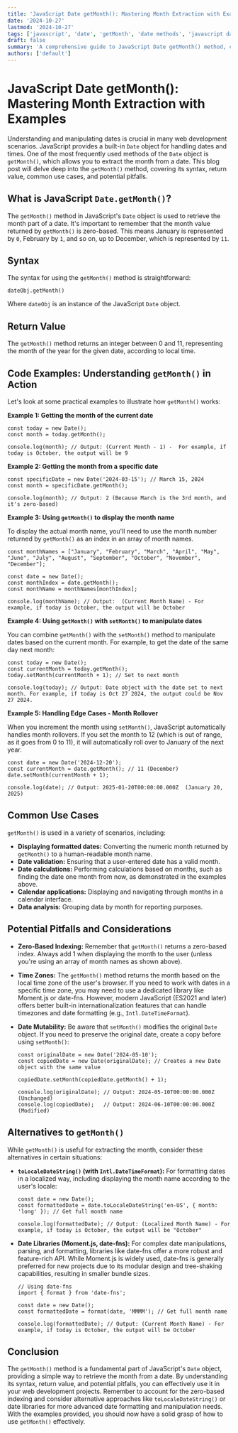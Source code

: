 ```yaml
---
title: 'JavaScript Date getMonth(): Mastering Month Extraction with Examples'
date: '2024-10-27'
lastmod: '2024-10-27'
tags: ['javascript', 'date', 'getMonth', 'date methods', 'javascript date', 'javascript tutorial']
draft: false
summary: 'A comprehensive guide to JavaScript Date getMonth() method, covering its functionality, usage, and practical examples. Learn how to extract the month from a JavaScript Date object.'
authors: ['default']
---
```


# JavaScript Date getMonth(): Mastering Month Extraction with Examples

Understanding and manipulating dates is crucial in many web development scenarios. JavaScript provides a built-in `Date` object for handling dates and times. One of the most frequently used methods of the `Date` object is `getMonth()`, which allows you to extract the month from a date. This blog post will delve deep into the `getMonth()` method, covering its syntax, return value, common use cases, and potential pitfalls.

## What is JavaScript `Date.getMonth()`?

The `getMonth()` method in JavaScript's `Date` object is used to retrieve the month part of a date. It's important to remember that the month value returned by `getMonth()` is zero-based. This means January is represented by `0`, February by `1`, and so on, up to December, which is represented by `11`.

## Syntax

The syntax for using the `getMonth()` method is straightforward:

```plaintext
dateObj.getMonth()
```

Where `dateObj` is an instance of the JavaScript `Date` object.

## Return Value

The `getMonth()` method returns an integer between 0 and 11, representing the month of the year for the given date, according to local time.

## Code Examples: Understanding `getMonth()` in Action

Let's look at some practical examples to illustrate how `getMonth()` works:

**Example 1: Getting the month of the current date**

```plaintext
const today = new Date();
const month = today.getMonth();

console.log(month); // Output: (Current Month - 1) -  For example, if today is October, the output will be 9
```

**Example 2: Getting the month from a specific date**

```plaintext
const specificDate = new Date('2024-03-15'); // March 15, 2024
const month = specificDate.getMonth();

console.log(month); // Output: 2 (Because March is the 3rd month, and it's zero-based)
```

**Example 3: Using `getMonth()` to display the month name**

To display the actual month name, you'll need to use the month number returned by `getMonth()` as an index in an array of month names.

```plaintext
const monthNames = ["January", "February", "March", "April", "May", "June", "July", "August", "September", "October", "November", "December"];

const date = new Date();
const monthIndex = date.getMonth();
const monthName = monthNames[monthIndex];

console.log(monthName); // Output:  (Current Month Name) - For example, if today is October, the output will be October
```

**Example 4: Using `getMonth()` with `setMonth()` to manipulate dates**

You can combine `getMonth()` with the `setMonth()` method to manipulate dates based on the current month. For example, to get the date of the same day next month:

```plaintext
const today = new Date();
const currentMonth = today.getMonth();
today.setMonth(currentMonth + 1); // Set to next month

console.log(today); // Output: Date object with the date set to next month. For example, if today is Oct 27 2024, the output could be Nov 27 2024.
```

**Example 5: Handling Edge Cases - Month Rollover**

When you increment the month using `setMonth()`, JavaScript automatically handles month rollovers. If you set the month to 12 (which is out of range, as it goes from 0 to 11), it will automatically roll over to January of the next year.

```plaintext
const date = new Date('2024-12-20');
const currentMonth = date.getMonth(); // 11 (December)
date.setMonth(currentMonth + 1);

console.log(date); // Output: 2025-01-20T00:00:00.000Z  (January 20, 2025)
```

## Common Use Cases

`getMonth()` is used in a variety of scenarios, including:

- **Displaying formatted dates:** Converting the numeric month returned by `getMonth()` to a human-readable month name.
- **Date validation:** Ensuring that a user-entered date has a valid month.
- **Date calculations:** Performing calculations based on months, such as finding the date one month from now, as demonstrated in the examples above.
- **Calendar applications:** Displaying and navigating through months in a calendar interface.
- **Data analysis:** Grouping data by month for reporting purposes.

## Potential Pitfalls and Considerations

- **Zero-Based Indexing:** Remember that `getMonth()` returns a zero-based index. Always add 1 when displaying the month to the user (unless you're using an array of month names as shown above).
- **Time Zones:** The `getMonth()` method returns the month based on the local time zone of the user's browser. If you need to work with dates in a specific time zone, you may need to use a dedicated library like Moment.js or date-fns. However, modern JavaScript (ES2021 and later) offers better built-in internationalization features that can handle timezones and date formatting (e.g., `Intl.DateTimeFormat`).
- **Date Mutability:** Be aware that `setMonth()` modifies the original `Date` object. If you need to preserve the original date, create a copy before using `setMonth()`:

  ```plaintext
  const originalDate = new Date('2024-05-10');
  const copiedDate = new Date(originalDate); // Creates a new Date object with the same value

  copiedDate.setMonth(copiedDate.getMonth() + 1);

  console.log(originalDate); // Output: 2024-05-10T00:00:00.000Z (Unchanged)
  console.log(copiedDate);   // Output: 2024-06-10T00:00:00.000Z (Modified)
  ```

## Alternatives to `getMonth()`

While `getMonth()` is useful for extracting the month, consider these alternatives in certain situations:

- **`toLocaleDateString()` (with `Intl.DateTimeFormat`):** For formatting dates in a localized way, including displaying the month name according to the user's locale:

  ```plaintext
  const date = new Date();
  const formattedDate = date.toLocaleDateString('en-US', { month: 'long' }); // Get full month name

  console.log(formattedDate); // Output: (Localized Month Name) - For example, if today is October, the output will be "October"
  ```

- **Date Libraries (Moment.js, date-fns):** For complex date manipulations, parsing, and formatting, libraries like date-fns offer a more robust and feature-rich API. While Moment.js is widely used, date-fns is generally preferred for new projects due to its modular design and tree-shaking capabilities, resulting in smaller bundle sizes.

  ```plaintext
  // Using date-fns
  import { format } from 'date-fns';

  const date = new Date();
  const formattedDate = format(date, 'MMMM'); // Get full month name

  console.log(formattedDate); // Output: (Current Month Name) - For example, if today is October, the output will be October
  ```

## Conclusion

The `getMonth()` method is a fundamental part of JavaScript's `Date` object, providing a simple way to retrieve the month from a date. By understanding its syntax, return value, and potential pitfalls, you can effectively use it in your web development projects. Remember to account for the zero-based indexing and consider alternative approaches like `toLocaleDateString()` or date libraries for more advanced date formatting and manipulation needs. With the examples provided, you should now have a solid grasp of how to use `getMonth()` effectively.

